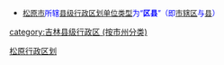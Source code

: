 {{Catnav|頁面分類|...|中国各省行政区划|吉林行政区划|吉林市州|吉林地级市|松原|松原行政区划}}
{{Catnav|頁面分類|...|中国各省行政区划|吉林行政区划|吉林县级行政区|吉林县级行政区 (按市州分类)}}
{{catmore|松原市 (吉林省)}}

* <span style="font-size:small; color:#0000FF">[[松原市_(吉林省)|松原市]]所辖[[县级行政区|县级行政区划单位类型]]为“'''区县'''”（即[[市辖区|市辖区]]与[[县|县]]）</span>

[[Category:松原行政区划|]]
[[category:吉林县级行政区_(按市州分类)|category:吉林县级行政区 (按市州分类)]]